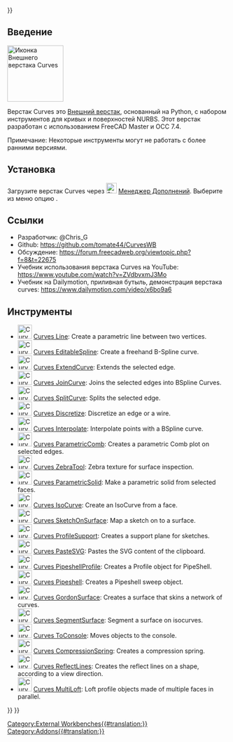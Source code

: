 <languages/>
{{UnfinishedDocu{{#translation:}}}}


<span id="Introduction"></span>
==Введение==

[[Image:Curves_workbench_icon.svg|thumb|128px|Иконка Внешнего верстака Curves]]
{{TOCright}}

Верстак Curves это [[External_workbenches/ru|Внешний верстак]], основанный на Python, с набором инструментов для кривых и поверхностей NURBS. Этот верстак разработан с использованием FreeCAD Master и OCC 7.4.

Примечание: Некоторые инструменты могут не работать с более ранними версиями.

<span id="Installation"></span>
==Установка==

Загрузите верстак Curves через [[Image:Std_AddonMgr.svg|24px|link=Std_AddonMgr]] [[Std_AddonMgr/ru|Менеджер Дополнений]]. Выберите из меню опцию {{MenuCommand|Инструменты → Менеджер дополнений}}.

<span id="References"></span>
==Ссылки==

<div class="mw-translate-fuzzy">
* Разработчик: @Chris_G
* Github: https://github.com/tomate44/CurvesWB
* Обсуждение: https://forum.freecadweb.org/viewtopic.php?f=8&t=22675
* Учебник использования верстака Curves на YouTube: https://www.youtube.com/watch?v=ZVdbvxmJ3Mo
* Учебник на Dailymotion, приливная бутыль, демонстрация верстака curves: https://www.dailymotion.com/video/x6bo9a6
</div>

<span id="Tools"></span>
==Инструменты==

* [[Image:Curves_Line.svg|32px]] [[Curves_Line|Curves Line]]: Create a parametric line between two vertices.
* [[Image:Curves_EditableSpline.svg|32px]] [[Curves_EditableSpline|Curves EditableSpline]]: Create a freehand B-Spline curve.
* [[Image:Curves_ExtendCurve.svg|32px]] [[Curves_ExtendCurve|Curves ExtendCurve]]: Extends the selected edge.
* [[Image:Curves_JoinCurve.svg|32px]] [[Curves_JoinCurve|Curves JoinCurve]]: Joins the selected edges into BSpline Curves.
* [[Image:Curves_SplitCurve.svg|32px]] [[Curves_SplitCurve|Curves SplitCurve]]: Splits the selected edge.
* [[Image:Curves_Discretize.svg|32px]] [[Curves_Discretize|Curves Discretize]]: Discretize an edge or a wire.
* [[Image:Curves_Interpolate.svg|32px]] [[Curves_Interpolate|Curves Interpolate]]: Interpolate points with a BSpline curve.
* [[Image:Curves_ParametricComb.svg|32px]] [[Curves_ParametricComb|Curves ParametricComb]]: Creates a parametric Comb plot on selected edges.
* [[Image:Curves_ZebraTool.svg|32px]] [[Curves_ZebraTool|Curves ZebraTool]]: Zebra texture for surface inspection.
* [[Image:Curves_ParametricSolid.svg|32px]] [[Curves_ParametricSolid|Curves ParametricSolid]]: Make a parametric solid from selected faces.
* [[Image:Curves_IsoCurve.svg|32px]] [[Curves_IsoCurve|Curves IsoCurve]]: Create an IsoCurve from a face.
* [[Image:Curves_SketchOnSurface.svg|32px]] [[Curves_SketchOnSurface|Curves SketchOnSurface]]: Map a sketch on to a surface.
* [[Image:Curves_ProfileSupport.svg|32px]] [[Curves_ProfileSupport|Curves ProfileSupport]]: Creates a support plane for sketches.
* [[Image:Curves_PasteSVG.svg|32px]] [[Curves_PasteSVG|Curves PasteSVG]]: Pastes the SVG content of the clipboard.
* [[Image:Curves_PipeshellProfile.svg|32px]] [[Curves_PipeshellProfile|Curves PipeshellProfile]]: Creates a Profile object for PipeShell.
* [[Image:Curves_Pipeshell.svg|32px]] [[Curves_Pipeshell|Curves Pipeshell]]: Creates a Pipeshell sweep object.
* [[Image:Curves_GordonSurface.svg|32px]] [[Curves_GordonSurface|Curves GordonSurface]]: Creates a surface that skins a network of curves.
* [[Image:Curves_SegmentSurface.svg|32px]] [[Curves_SegmentSurface|Curves SegmentSurface]]: Segment a surface on isocurves.
* [[Image:Curves_ToConsole.svg|32px]] [[Curves_ToConsole|Curves ToConsole]]: Moves objects to the console.
* [[Image:Curves_CompressionSpring.svg|32px]] [[Curves_CompressionSpring|Curves CompressionSpring]]: Creates a compression spring.
* [[Image:Curves_ReflectLines.svg|32px]] [[Curves_ReflectLines|Curves ReflectLines]]: Creates the reflect lines on a shape, according to a view direction.
* [[Image:Curves_MultiLoft.svg|32px]] [[Curves_MultiLoft|Curves MultiLoft]]: Loft profile objects made of multiple faces in parallel.


{{Curves Tools navi{{#translation:}}}}
{{Userdocnavi{{#translation:}}}}
[[Category:External Workbenches{{#translation:}}]]
[[Category:Addons{{#translation:}}]]